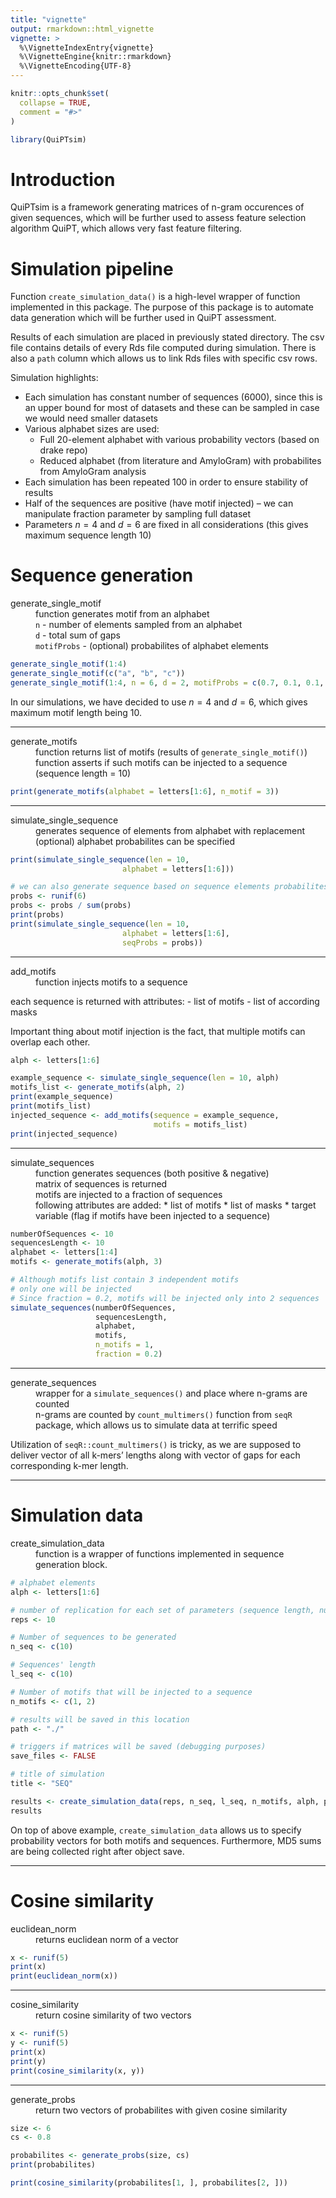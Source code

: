 ```yaml
---
title: "vignette"
output: rmarkdown::html_vignette
vignette: >
  %\VignetteIndexEntry{vignette}
  %\VignetteEngine{knitr::rmarkdown}
  %\VignetteEncoding{UTF-8}
---
```


```r
knitr::opts_chunk$set(
  collapse = TRUE,
  comment = "#>"
)
```

```r
library(QuiPTsim)
```

# Introduction

QuiPTsim is a framework generating matrices of n-gram occurences of given sequences, which will be further used to assess feature selection algorithm QuiPT, which allows very fast feature filtering.

# Simulation pipeline

Function `create_simulation_data()` is a high-level wrapper of function implemented in this package. The purpose of this package is to automate data generation which will be further used in QuiPT assessment. 

Results of each simulation are placed in previously stated directory. The csv file contains details of every Rds file computed during simulation. There is also a `path` column which allows us to link Rds files with specific csv rows.

Simulation highlights:

* Each simulation has constant number of sequences ($6000$), since this is an upper bound for most of datasets and these can be sampled in case we would need smaller datasets
* Various alphabet sizes are used:
  * Full 20-element alphabet with various probability vectors (based on drake repo)
  * Reduced alphabet (from literature and AmyloGram) with probabilites from AmyloGram analysis
* Each simulation has been repeated $100$ in order to ensure stability of results
* Half of the sequences are positive (have motif injected) -- we can manipulate fraction parameter by sampling full dataset
* Parameters $n=4$ and $d=6$ are fixed in all considerations (this gives maximum sequence length 10)

# Sequence generation

generate_single_motif 
 : function generates motif from an alphabet
 : `n` - number of elements sampled from an alphabet
 : `d` - total sum of gaps
 : `motifProbs` - (optional) probabilites of alphabet elements
 
```r
generate_single_motif(1:4)
generate_single_motif(c("a", "b", "c"))
generate_single_motif(1:4, n = 6, d = 2, motifProbs = c(0.7, 0.1, 0.1, 0.1))
```

In our simulations, we have decided to use $n=4$ and $d=6$, which gives maximum motif length being 10.


---

generate_motifs 
 : function returns list of motifs (results of `generate_single_motif()`)
 : function asserts if such motifs can be injected to a sequence (sequence length = 10)

```r
print(generate_motifs(alphabet = letters[1:6], n_motif = 3))
```

---

simulate_single_sequence
 : generates sequence of elements from alphabet with replacement
 : (optional) alphabet probabilites can be specified
 
```r
print(simulate_single_sequence(len = 10,
                         alphabet = letters[1:6]))

# we can also generate sequence based on sequence elements probabilites
probs <- runif(6)
probs <- probs / sum(probs)
print(probs)
print(simulate_single_sequence(len = 10,
                         alphabet = letters[1:6],
                         seqProbs = probs))

```
---

add_motifs 
 : function injects motifs to a sequence

each sequence is returned with attributes: 
- list of motifs
- list of according masks
 
Important thing about motif injection is the fact, that multiple motifs can overlap each other. 

```r
alph <- letters[1:6]

example_sequence <- simulate_single_sequence(len = 10, alph)
motifs_list <- generate_motifs(alph, 2)
print(example_sequence)
print(motifs_list)
injected_sequence <- add_motifs(sequence = example_sequence,
                                motifs = motifs_list)
print(injected_sequence)
```

---

simulate_sequences 
 : function generates sequences (both positive & negative)
 : matrix of sequences is returned
 : motifs are injected to a fraction of sequences
 : following attributes are added:
 * list of motifs
 * list of masks
 * target variable (flag if motifs have been injected to a sequence)
 
```r
numberOfSequences <- 10
sequencesLength <- 10
alphabet <- letters[1:4]
motifs <- generate_motifs(alph, 3)

# Although motifs list contain 3 independent motifs
# only one will be injected
# Since fraction = 0.2, motifs will be injected only into 2 sequences
simulate_sequences(numberOfSequences,
                   sequencesLength, 
                   alphabet,
                   motifs,
                   n_motifs = 1,
                   fraction = 0.2)

```

---

generate_sequences 
 : wrapper for a `simulate_sequences()` and place where n-grams are counted
 : n-grams are counted by `count_multimers()` function from `seqR` package, which allows us to simulate data at terrific speed
 
Utilization of `seqR::count_multimers()` is tricky, as we are supposed to deliver vector of all k-mers' lengths along with vector of gaps for each corresponding k-mer length.

---

# Simulation data

create_simulation_data
 : function is a wrapper of functions implemented in sequence generation block.
 
```r
# alphabet elements
alph <- letters[1:6]

# number of replication for each set of parameters (sequence length, number of motifs, etc.)
reps <- 10

# Number of sequences to be generated
n_seq <- c(10)

# Sequences' length
l_seq <- c(10)

# Number of motifs that will be injected to a sequence
n_motifs <- c(1, 2)

# results will be saved in this location
path <- "./"

# triggers if matrices will be saved (debugging purposes)
save_files <- FALSE

# title of simulation
title <- "SEQ"

results <- create_simulation_data(reps, n_seq, l_seq, n_motifs, alph, path, title, save_files)
results
```

On top of above example, `create_simulation_data` allows us to specify probability vectors for both motifs and sequences. Furthermore, MD5 sums are being collected right after object save. 

---

# Cosine similarity

euclidean_norm
 : returns euclidean norm of a vector

```r
x <- runif(5)
print(x)
print(euclidean_norm(x))
```

---
 
cosine_similarity
 : return cosine similarity of two vectors

```r
x <- runif(5)
y <- runif(5)
print(x)
print(y)
print(cosine_similarity(x, y))
```
---

generate_probs
 : return two vectors of probabilites with given cosine similarity

```r
size <- 6
cs <- 0.8

probabilites <- generate_probs(size, cs)
print(probabilites)

print(cosine_similarity(probabilites[1, ], probabilites[2, ]))
```


